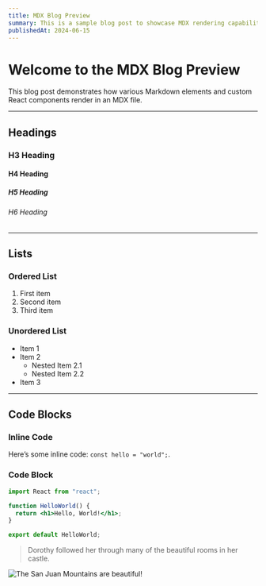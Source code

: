 ```yaml
---
title: MDX Blog Preview
summary: This is a sample blog post to showcase MDX rendering capabilities.
publishedAt: 2024-06-15
---
```




# Welcome to the MDX Blog Preview

This blog post demonstrates how various Markdown elements and custom React components render in an MDX file.

---

## Headings

### H3 Heading
#### H4 Heading
##### H5 Heading
###### H6 Heading

---

## Lists

### Ordered List
1. First item
2. Second item
3. Third item

### Unordered List
- Item 1
- Item 2
  - Nested Item 2.1
  - Nested Item 2.2
- Item 3

---

## Code Blocks

### Inline Code
Here’s some inline code: `const hello = "world";`.

### Code Block

```jsx
import React from "react";

function HelloWorld() {
  return <h1>Hello, World!</h1>;
}

export default HelloWorld;
```

> Dorothy followed her through many of the beautiful rooms in her castle.

![The San Juan Mountains are beautiful!](https://mdg.imgix.net/assets/images/san-juan-mountains.jpg?auto=format&fit=clip&q=40&w=1080 "San Juan Mountains")